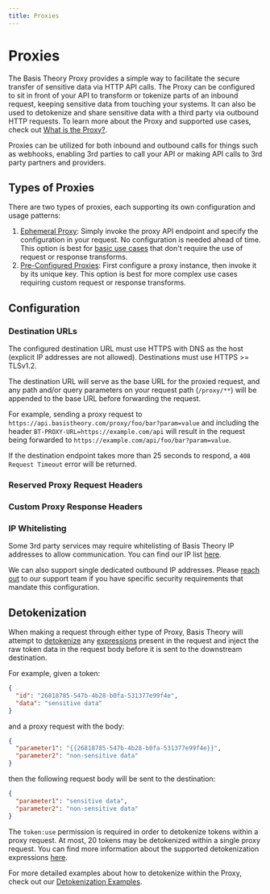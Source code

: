 ```yaml
---
title: Proxies
---
```



# Proxies

The Basis Theory Proxy provides a simple way to facilitate the secure transfer of sensitive data via HTTP API calls.
The Proxy can be configured to sit in front of your API to transform or tokenize parts of an inbound request,
keeping sensitive data from touching your systems. It can also be used to detokenize and share sensitive data with a third party via outbound HTTP requests.
To learn more about the Proxy and supported use cases, check out [What is the Proxy?](/docs/concepts/what-is-the-proxy/).

Proxies can be utilized for both inbound and outbound calls for things such as webhooks, enabling 3rd parties to call
your API or making API calls to 3rd party partners and providers.

## Types of Proxies

There are two types of proxies, each supporting its own configuration and usage patterns:

1. [Ephemeral Proxy](/docs/api/proxies/ephemeral-proxy): Simply invoke the proxy API endpoint and specify the configuration in your request. No configuration is needed ahead of time. This option is best for [basic use cases](/docs/guides/share/send-data-to-third-party) that don't require the use of request or response transforms.
2. [Pre-Configured Proxies](/docs/api/proxies/pre-configured-proxies): First configure a proxy instance, then invoke it by its unique key. This option is best for more complex use cases requiring custom request or response transforms.

## Configuration

### Destination URLs

The configured destination URL must use HTTPS with DNS as the host (explicit IP addresses are not allowed). Destinations must use HTTPS >= TLSv1.2.

The destination URL will serve as the base URL for the proxied request, and any path and/or query parameters on your request path (`/proxy/**`) will be appended to the base URL before forwarding the request.

For example, sending a proxy request to `https://api.basistheory.com/proxy/foo/bar?param=value` and including the header `BT-PROXY-URL=https://example.com/api` will result in the request being forwarded to `https://example.com/api/foo/bar?param=value`.

<Alert>If the destination endpoint takes more than 25 seconds to respond, a <code>408 Request Timeout</code> error will be returned.</Alert>

### Reserved Proxy Request Headers <Enterprise />

<ReservedHeaders />

### Custom Proxy Response Headers

<CustomHeaders />

### IP Whitelisting

Some 3rd party services may require whitelisting of Basis Theory IP addresses to allow communication.
You can find our IP list [here](/docs/api/ip-addresses).

<Alert>We can also support single dedicated outbound IP addresses. Please <a href="https://basistheory.com/contact">reach out</a> to our support team if you have specific security requirements that mandate this configuration.</Alert>

## Detokenization

When making a request through either type of Proxy, Basis Theory will attempt to [detokenize](/docs/expressions/detokenization)
any [expressions](/docs/expressions/) present in the request and inject the raw token data in the request body before it is sent
to the downstream destination.

For example, given a token:

```json showLineNumbers
{
  "id": "26818785-547b-4b28-b0fa-531377e99f4e",
  "data": "sensitive data"
}
```

and a proxy request with the body:

```json showLineNumbers
{
  "parameter1": "{{26818785-547b-4b28-b0fa-531377e99f4e}}",
  "parameter2": "non-sensitive data"
}
```

then the following request body will be sent to the destination:

```json showLineNumbers
{
  "parameter1": "sensitive data",
  "parameter2": "non-sensitive data"
}
```

The `token:use` permission is required in order to detokenize tokens within a proxy request.
At most, 20 tokens may be detokenized within a single proxy request. You can find more information about the supported detokenization expressions [here](/docs/expressions/detokenization).

<Alert>For more detailed examples about how to detokenize within the Proxy, check out our <a href="/docs/expressions/detokenization#examples">Detokenization Examples</a>.</Alert>
